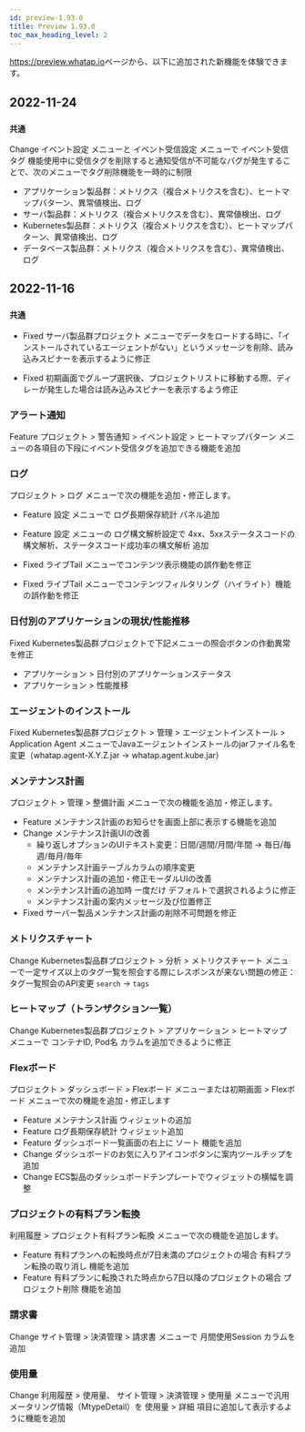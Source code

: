 ```yaml
---
id: preview-1.93.0
title: Preview 1.93.0
toc_max_heading_level: 2
---
```


<head>
<meta name="robots" content="noindex, nofollow"/>
</head>


<https://preview.whatap.io>ページから、以下に追加された新機能を体験できます。 

## 2022-11-24

### `共通`

<Status>Change</Status> <UI>イベント設定</UI> メニューと <UI>イベント受信設定</UI> メニューで <UI>イベント受信タグ</UI> 機能使用中に受信タグを削除すると通知受信が不可能なバグが発生することで、次のメニューでタグ削除機能を一時的に制限

-   アプリケーション製品群：メトリクス（複合メトリクスを含む）、ヒートマップパターン、異常値検出、ログ
-   サーバ製品群：メトリクス（複合メトリクスを含む）、異常値検出、ログ
-   Kubernetes製品群：メトリクス（複合メトリクスを含む）、ヒートマップパターン、異常値検出、ログ
-   データベース製品群：メトリクス（複合メトリクスを含む）、異常値検出、ログ

## 2022-11-16

### `共通`

-   <Status>Fixed</Status> <UI>サーバ製品群プロジェクト</UI> メニューでデータをロードする時に、「インストールされているエージェントがない」というメッセージを削除、読み込みスピナーを表示するように修正

-   <Status>Fixed</Status> 初期画面でグループ選択後、プロジェクトリストに移動する際、ディレーが発生した場合は読み込みスピナーを表示するよう修正

<!-- ## 브라우저 - RUM

// * <Status>New</Status> RUM(Real User Monitoring) 서비스 베타 오픈 -->

### アラート通知

<Status>Feature</Status> プロジェクト > <UI>警告通知</UI> > <UI>イベント設定</UI> > <UI>ヒートマップパターン</UI> メニューの各項目の下段に<UI>イベント受信タグ</UI>を追加できる機能を追加

### ログ

プロジェクト > <UI>ログ</UI> メニューで次の機能を追加・修正します。

-   <Status>Feature</Status> <UI>設定</UI> メニューで <UI>ログ長期保存統計</UI> パネル追加

-   <Status>Feature</Status> <UI>設定</UI> メニューの <UI>ログ構文解析設定</UI>で <UI>4xx、5xxステータスコードの構文解析</UI>、<UI>ステータスコード成功率の構文解析</UI> 追加

-   <Status>Fixed</Status> <UI>ライブTail</UI> メニューでコンテンツ表示機能の誤作動を修正

-   <Status>Fixed</Status> <UI>ライブTail</UI> メニューでコンテンツフィルタリング（ハイライト）機能の誤作動を修正

### 日付別のアプリケーションの現状/性能推移

<Status>Fixed</Status> Kubernetes製品群プロジェクトで下記メニューの照会ボタンの作動異常を修正

-   <UI>アプリケーション</UI> > <UI>日付別のアプリケーションステータス</UI>
-   <UI>アプリケーション</UI> > <UI>性能推移</UI>

### エージェントのインストール

<Status>Fixed</Status> Kubernetes製品群プロジェクト > <UI>管理</UI> > <UI>エージェントインストール</UI> > <UI>Application Agent</UI> メニューでJavaエージェントインストールのjarファイル名を変更（whatap.agent-X.Y.Z.jar → whatap.agent.kube.jar）

### メンテナンス計画

プロジェクト > <UI>管理</UI> > <UI>整備計画</UI> メニューで次の機能を追加・修正します。

-   <Status>Feature</Status> メンテナンス計画のお知らせを画面上部に表示する機能を追加
-   <Status>Change</Status> メンテナンス計画UIの改善
    * 繰り返しオプションのUIテキスト変更：<UI>日間</UI>/<UI>週間</UI>/<UI>月間</UI>/<UI>年間</UI> → <UI>毎日</UI>/<UI>毎週</UI>/<UI>毎月</UI>/<UI>毎年</UI>
    * メンテナンス計画テーブルカラムの順序変更
    * メンテナンス計画の追加・修正モーダルUIの改善
    * メンテナンス計画の追加時 <UI>一度だけ</UI> デフォルトで選択されるように修正
    * メンテナンス計画の案内メッセージ及び位置修正
-   <Status>Fixed</Status> サーバー製品メンテナンス計画の削除不可問題を修正

### メトリクスチャート

<Status>Change</Status> Kubernetes製品群プロジェクト > <UI>分析</UI> > <UI>メトリクスチャート</UI> メニューで一定サイズ以上のタグ一覧を照会する際にレスポンスが来ない問題の修正：タグ一覧照会のAPI変更 `search` → `tags`

### ヒートマップ（トランザクション一覧）

<Status>Change</Status> Kubernetes製品群プロジェクト > <UI>アプリケーション</UI> > <UI>ヒートマップ</UI> メニューで <UI>コンテナID</UI>, <UI>Pod名</UI> カラムを追加できるように修正

### Flexボード

プロジェクト > <UI>ダッシュボード</UI> > <UI>Flexボード</UI> メニューまたは初期画面 > <UI>Flexボード</UI> メニューで次の機能を追加・修正します

-   <Status>Feature</Status> <UI>メンテナンス計画</UI> ウィジェットの追加
-   <Status>Feature</Status> <UI>ログ長期保存統計</UI> ウィジェット追加
-   <Status>Feature</Status> ダッシュボード一覧画面の右上に <UI>ソート</UI> 機能を追加
-   <Status>Change</Status> ダッシュボードのお気に入りアイコンボタンに案内ツールチップを追加
-   <Status>Change</Status> ECS製品のダッシュボードテンプレートでウィジェットの横幅を調整

### プロジェクトの有料プラン転換

<UI>利用履歴</UI> > <UI>プロジェクト有料プラン転換</UI> メニューで次の機能を追加します。

-   <Status>Feature</Status> 有料プランへの転換時点が7日未満のプロジェクトの場合 <UI>有料プラン転換の取り消し</UI> 機能を追加
-   <Status>Feature</Status> 有料プランに転換された時点から7日以降のプロジェクトの場合 <UI>プロジェクト削除</UI> 機能を追加

### 請求書

<Status>Change</Status> <UI>サイト管理</UI> > <UI>決済管理</UI> > <UI>請求書</UI> メニューで <UI>月間使用Session</UI> カラムを追加

### 使用量

<Status>Change</Status> <UI>利用履歴</UI> > 使用量、 <UI>サイト管理</UI> > <UI>決済管理</UI> > <UI>使用量</UI> メニューで汎用メータリング情報（MtypeDetail）を <UI>使用量</UI> > <UI>詳細</UI> 項目に追加して表示するように機能を追加

